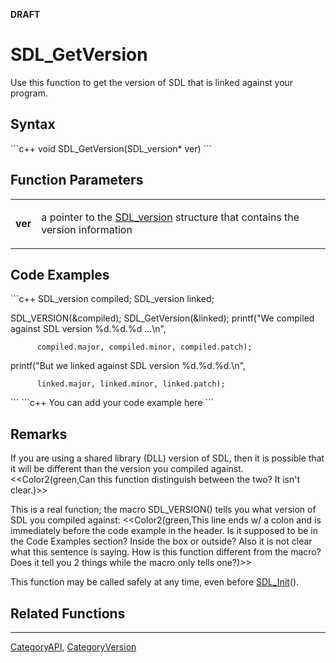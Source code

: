 <!-- pragma section-numbers off -->
<!-- pragma disable-camelcase -->
'''DRAFT'''

= SDL_GetVersion =
Use this function to get the version of SDL that is linked against your program.


== Syntax ==
```c++
void SDL_GetVersion(SDL_version* ver)
```

== Function Parameters ==
{|
|'''ver'''
|a pointer to the [[SDL_version]] structure that contains the version information
|}

== Code Examples ==
```c++
SDL_version compiled;
SDL_version linked;

SDL_VERSION(&compiled);
SDL_GetVersion(&linked);
printf("We compiled against SDL version %d.%d.%d ...\n",
       compiled.major, compiled.minor, compiled.patch);
printf("But we linked against SDL version %d.%d.%d.\n",
       linked.major, linked.minor, linked.patch);
```
<!-- # End 1 -->
```c++
You can add your code example here
```

== Remarks ==
If you are using a shared library (DLL) version of SDL, then it is possible that it will be different than the version you compiled against.  <<Color2(green,Can this function distinguish between the two? It isn't clear.)>>

This is a real function; the macro SDL_VERSION() tells you what version of SDL you compiled against: <<Color2(green,This line ends w/ a colon and is immediately before the code example in the header. Is it supposed to be in the Code Examples section?  Inside the box or outside?  Also it is not clear what this sentence is saying.  How is this function different from the macro? Does it tell you 2 things while the macro only tells one?)>>

This function may be called safely at any time, even before [[SDL_Init]]().

== Related Functions ==

----
[[CategoryAPI]], [[CategoryVersion]]
